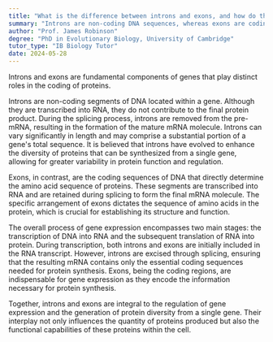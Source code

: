 ```yaml
---
title: "What is the difference between introns and exons, and how do they function in gene expression?"
summary: "Introns are non-coding DNA sequences, whereas exons are coding sequences that specify the protein sequence."
author: "Prof. James Robinson"
degree: "PhD in Evolutionary Biology, University of Cambridge"
tutor_type: "IB Biology Tutor"
date: 2024-05-28
---
```


Introns and exons are fundamental components of genes that play distinct roles in the coding of proteins. 

Introns are non-coding segments of DNA located within a gene. Although they are transcribed into RNA, they do not contribute to the final protein product. During the splicing process, introns are removed from the pre-mRNA, resulting in the formation of the mature mRNA molecule. Introns can vary significantly in length and may comprise a substantial portion of a gene's total sequence. It is believed that introns have evolved to enhance the diversity of proteins that can be synthesized from a single gene, allowing for greater variability in protein function and regulation.

Exons, in contrast, are the coding sequences of DNA that directly determine the amino acid sequence of proteins. These segments are transcribed into RNA and are retained during splicing to form the final mRNA molecule. The specific arrangement of exons dictates the sequence of amino acids in the protein, which is crucial for establishing its structure and function.

The overall process of gene expression encompasses two main stages: the transcription of DNA into RNA and the subsequent translation of RNA into protein. During transcription, both introns and exons are initially included in the RNA transcript. However, introns are excised through splicing, ensuring that the resulting mRNA contains only the essential coding sequences needed for protein synthesis. Exons, being the coding regions, are indispensable for gene expression as they encode the information necessary for protein synthesis.

Together, introns and exons are integral to the regulation of gene expression and the generation of protein diversity from a single gene. Their interplay not only influences the quantity of proteins produced but also the functional capabilities of these proteins within the cell.
    